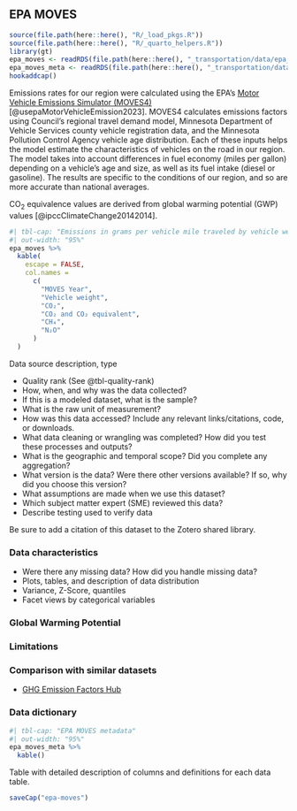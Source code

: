## EPA MOVES
```r
source(file.path(here::here(), "R/_load_pkgs.R"))
source(file.path(here::here(), "R/_quarto_helpers.R"))
library(gt)
epa_moves <- readRDS(file.path(here::here(), "_transportation/data/epa_moves.RDS"))
epa_moves_meta <- readRDS(file.path(here::here(), "_transportation/data/epa_moves_meta.RDS"))
hookaddcap()
```

Emissions rates for our region were calculated using the EPA's [Motor Vehicle Emissions Simulator (MOVES4)](https://www.epa.gov/moves) [@usepaMotorVehicleEmission2023]. MOVES4 calculates emissions factors using Council's regional travel demand model, Minnesota Department of Vehicle Services county vehicle registration data, and the Minnesota Pollution Control Agency vehicle age distribution. Each of these inputs helps the model estimate the characteristics of vehicles on the road in our region. The model takes into account differences in fuel economy (miles per gallon) depending on a vehicle's age and size, as well as its fuel intake (diesel or gasoline). The results are specific to the conditions of our region, and so are more accurate than national averages. 


CO~2~ equivalence values are derived from global warming potential (GWP) values [@ipccClimateChange20142014].

```r
#| tbl-cap: "Emissions in grams per vehicle mile traveled by vehicle weight in the Twin Cities region"
#| out-width: "95%"
epa_moves %>%
  kable(
    escape = FALSE,
    col.names =
      c(
        "MOVES Year",
        "Vehicle weight",
        "CO₂",
        "CO₂ and CO₂ equivalent",
        "CH₄",
        "N₂O"
      )
  )
```



Data source description, type

- Quality rank (See @tbl-quality-rank)
- How, when, and why was the data collected?
- If this is a modeled dataset, what is the sample?
- What is the raw unit of measurement? 
- How was this data accessed? Include any relevant links/citations, code, or downloads.
- What data cleaning or wrangling was completed? How did you test these processes and outputs?
- What is the geographic and temporal scope? Did you complete any aggregation?
- What version is the data? Were there other versions available? If so, why did you choose this version?
- What assumptions are made when we use this dataset?
- Which subject matter expert (SME) reviewed this data?
- Describe testing used to verify data

Be sure to add a citation of this dataset to the Zotero shared library.

### Data characteristics

- Were there any missing data? How did you handle missing data?
- Plots, tables, and description of data distribution
- Variance, Z-Score, quantiles
- Facet views by categorical variables

### Global Warming Potential

### Limitations

### Comparison with similar datasets

- [GHG Emission Factors Hub](https://www.epa.gov/climateleadership/ghg-emission-factors-hub)

### Data dictionary

```r
#| tbl-cap: "EPA MOVES metadata"
#| out-width: "95%"
epa_moves_meta %>%
  kable()
```


Table with detailed description of columns and definitions for each data table.


```r
saveCap("epa-moves")
```
